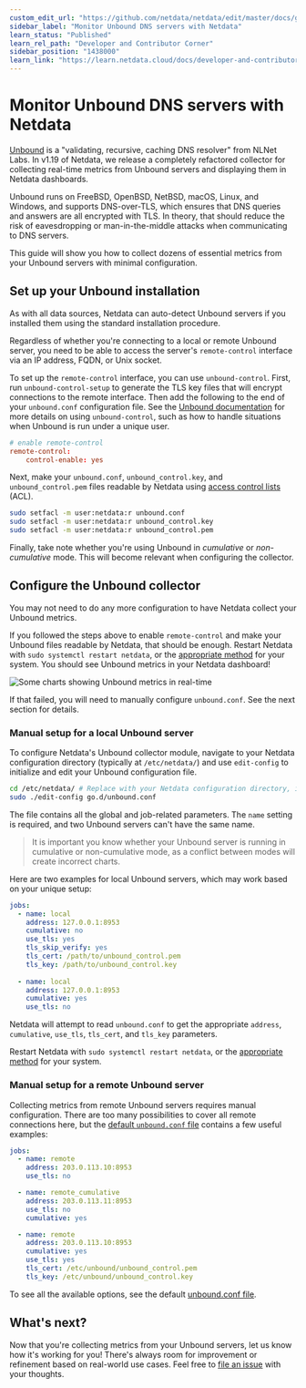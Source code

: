 ```yaml
---
custom_edit_url: "https://github.com/netdata/netdata/edit/master/docs/guides/collect-unbound-metrics.md"
sidebar_label: "Monitor Unbound DNS servers with Netdata"
learn_status: "Published"
learn_rel_path: "Developer and Contributor Corner"
sidebar_position: "1438000"
learn_link: "https://learn.netdata.cloud/docs/developer-and-contributor-corner/monitor-unbound-dns-servers-with-netdata"
---
```



# Monitor Unbound DNS servers with Netdata

[Unbound](https://nlnetlabs.nl/projects/unbound/about/) is a "validating, recursive, caching DNS resolver" from NLNet
Labs. In v1.19 of Netdata, we release a completely refactored collector for collecting real-time metrics from Unbound
servers and displaying them in Netdata dashboards.

Unbound runs on FreeBSD, OpenBSD, NetBSD, macOS, Linux, and Windows, and supports DNS-over-TLS, which ensures that DNS
queries and answers are all encrypted with TLS. In theory, that should reduce the risk of eavesdropping or
man-in-the-middle attacks when communicating to DNS servers.

This guide will show you how to collect dozens of essential metrics from your Unbound servers with minimal
configuration.

## Set up your Unbound installation

As with all data sources, Netdata can auto-detect Unbound servers if you installed them using the standard installation
procedure.

Regardless of whether you're connecting to a local or remote Unbound server, you need to be able to access the server's
`remote-control` interface via an IP address, FQDN, or Unix socket.

To set up the `remote-control` interface, you can use `unbound-control`. First, run `unbound-control-setup` to generate
the TLS key files that will encrypt connections to the remote interface. Then add the following to the end of your
`unbound.conf` configuration file. See the [Unbound
documentation](https://nlnetlabs.nl/documentation/unbound/howto-setup/#setup-remote-control) for more details on using
`unbound-control`, such as how to handle situations when Unbound is run under a unique user.

```conf
# enable remote-control
remote-control:
    control-enable: yes
```

Next, make your `unbound.conf`, `unbound_control.key`, and `unbound_control.pem` files readable by Netdata using [access
control lists](https://wiki.archlinux.org/index.php/Access_Control_Lists) (ACL).

```bash
sudo setfacl -m user:netdata:r unbound.conf
sudo setfacl -m user:netdata:r unbound_control.key
sudo setfacl -m user:netdata:r unbound_control.pem
```

Finally, take note whether you're using Unbound in _cumulative_ or _non-cumulative_ mode. This will become relevant when
configuring the collector.

## Configure the Unbound collector

You may not need to do any more configuration to have Netdata collect your Unbound metrics.

If you followed the steps above to enable `remote-control` and make your Unbound files readable by Netdata, that should
be enough. Restart Netdata with `sudo systemctl restart netdata`, or the [appropriate
method](/docs/netdata-agent/installation#maintaining-a-netdata-agent-installation) for your system. You should see Unbound metrics in your Netdata
dashboard!

![Some charts showing Unbound metrics in real-time](https://user-images.githubusercontent.com/1153921/69659974-93160f00-103c-11ea-88e6-27e9efcf8c0d.png)

If that failed, you will need to manually configure `unbound.conf`. See the next section for details.

### Manual setup for a local Unbound server

To configure Netdata's Unbound collector module, navigate to your Netdata configuration directory (typically at
`/etc/netdata/`) and use `edit-config` to initialize and edit your Unbound configuration file.

```bash
cd /etc/netdata/ # Replace with your Netdata configuration directory, if not /etc/netdata/
sudo ./edit-config go.d/unbound.conf
```

The file contains all the global and job-related parameters. The `name` setting is required, and two Unbound servers
can't have the same name.

> It is important you know whether your Unbound server is running in cumulative or non-cumulative mode, as a conflict
> between modes will create incorrect charts.

Here are two examples for local Unbound servers, which may work based on your unique setup:

```yaml
jobs:
  - name: local
    address: 127.0.0.1:8953
    cumulative: no
    use_tls: yes
    tls_skip_verify: yes
    tls_cert: /path/to/unbound_control.pem
    tls_key: /path/to/unbound_control.key
  
  - name: local
    address: 127.0.0.1:8953
    cumulative: yes
    use_tls: no
```

Netdata will attempt to read `unbound.conf` to get the appropriate `address`, `cumulative`, `use_tls`, `tls_cert`, and
`tls_key` parameters. 

Restart Netdata with `sudo systemctl restart netdata`, or the [appropriate
method](/docs/netdata-agent/installation#maintaining-a-netdata-agent-installation) for your system.

### Manual setup for a remote Unbound server

Collecting metrics from remote Unbound servers requires manual configuration. There are too many possibilities to cover
all remote connections here, but the [default `unbound.conf`
file](https://github.com/netdata/go.d.plugin/blob/master/config/go.d/unbound.conf) contains a few useful examples:

```yaml
jobs:
  - name: remote
    address: 203.0.113.10:8953
    use_tls: no

  - name: remote_cumulative
    address: 203.0.113.11:8953
    use_tls: no
    cumulative: yes

  - name: remote
    address: 203.0.113.10:8953
    cumulative: yes
    use_tls: yes
    tls_cert: /etc/unbound/unbound_control.pem
    tls_key: /etc/unbound/unbound_control.key
```

To see all the available options, see the default [unbound.conf
file](https://github.com/netdata/go.d.plugin/blob/master/config/go.d/unbound.conf).

## What's next?

Now that you're collecting metrics from your Unbound servers, let us know how it's working for you! There's always room
for improvement or refinement based on real-world use cases. Feel free to [file an
issue](https://github.com/netdata/netdata/issues/new?assignees=&labels=bug%2Cneeds+triage&template=BUG_REPORT.yml) with your
thoughts.


